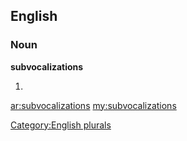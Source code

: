 ==English==

===Noun===
'''subvocalizations'''

# {{plural of|[[subvocalization]]}}

[[Category:English plurals]]

[[ar:subvocalizations]]
[[my:subvocalizations]]